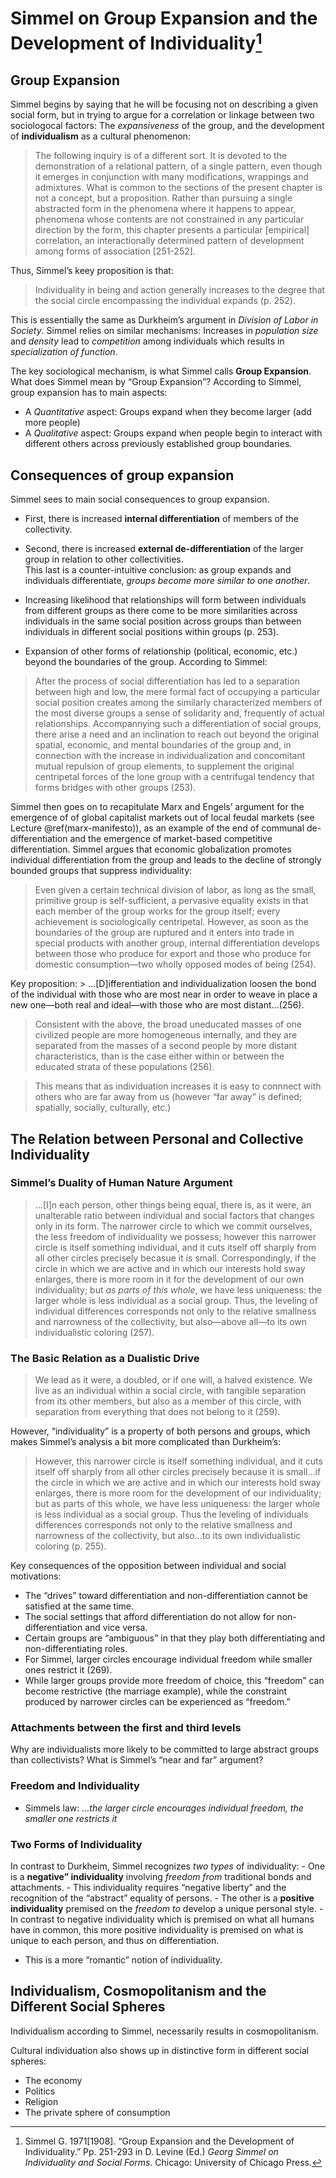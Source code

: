 # Simmel on Group Expansion and the Development of Individuality^[Simmel G. 1971[1908].  "Group Expansion and the Development of Individuality."  Pp. 251-293 in D. Levine (Ed.) *Georg Simmel on Individuality and Social Forms*.  Chicago: University of Chicago Press.]

## Group Expansion

Simmel begins by saying that he will be focusing not on describing a given social form, but in trying to argue for a correlation or linkage between two sociologocal factors: The *expansiveness* of the group, and the development of **individualism** as a cultural phenomenon:
 
> The following inquiry is of a different sort.  It is devoted to the demonstration of a relational pattern, of a single pattern, even though it emerges in conjunction with many modifications, wrappings and admixtures.  What is common to the sections of the present chapter  is not a concept, but a proposition. Rather than pursuing a single abstracted form in the phenomena where it happens to appear, phenomena whose contents are not constrained in any particular direction by the form, this chapter presents a particular [empirical] correlation, an interactionally determined pattern of development among forms of association [251-252].  

Thus, Simmel's keey proposition is that:

> Individuality in being and action generally increases to the degree that the social circle encompassing the individual expands (p. 252).

This is essentially the same as Durkheim’s argument in *Division of Labor in Society*.  Simmel relies on similar mechanisms: Increases in *population size* and *density* lead to *competition* among individuals which results in *specialization of function*.

The key sociological mechanism, is what Simmel calls **Group Expansion**. What does Simmel mean by "Group Expansion"? According to Simmel, group expansion has to main aspects: 

- A *Quantitative* aspect:  Groups expand when they become larger (add more people)
- A *Qualitative* aspect:  Groups expand when people begin to interact with different others across previously established group boundaries.

## Consequences of group expansion

Simmel sees to main social consequences to group expansion. 
	
- First, there is increased **internal differentiation** of members of the collectivity.

- Second, there is increased **external de-differentiation** of the larger group in relation to other collectivities.  
This last is a counter-intuitive conclusion:  as group expands and individuals differentiate, *groups become more similar to one another*.     			
 	
- Increasing likelihood that relationships will form between individuals from different groups as there come to be more similarities across individuals in the same social position across groups than between individuals in different social positions within groups (p. 253).   

- Expansion of other forms of relationship (political, economic, etc.) beyond the boundaries of the group.  According to Simmel:
			
> After the process of social differentiation has led to a separation between high and low, the mere formal fact of occupying a particular social position creates among the similarly characterized members of the most diverse groups a sense of solidarity and, frequently of actual relationships.  Accompannying such a differentiation of social groups, there arise a need and an inclination to reach out beyond the original spatial, economic, and mental boundaries of the group and, in connection with the increase in individualization and concomitant mutual repulsion of group elements, to supplement the original centripetal forces of the lone group with a centrifugal tendency that forms bridges with other groups (253).

Simmel then goes on to recapitulate Marx and Engels' argument for the emergence of of global capitalist markets out of local feudal markets (see Lecture \@ref(marx-manifesto)), as an example of the end of communal de-differentiation and the emergence of market-based competitive differentiation. Simmel argues that economic globalization promotes individual differentiation from the group and leads to the decline of strongly bounded groups that suppress individuality:
			
> Even given a certain technical division of labor, as long as the small, primitive group is self-sufficient, a pervasive equality exists in that each member of the group works for the group itself; every achievement is sociologically centripetal. However, as soon as the boundaries of the group are ruptured and it enters into trade in special products with another group, internal differentiation develops between those who produce for export and those who produce for domestic consumption---two wholly opposed modes of being (254).

Key proposition:
> ...[D]ifferentiation and individualization loosen the bond of the individual with those who are most near in order to weave in place a new one---both real and ideal---with those who are most distant...(256).
				
> Consistent with the above, the broad uneducated masses of one civilized people are more homogeneous internally, and they are separated from the masses of a second people by more distant characteristics, than is the case either within or between the educated strata of these populations (256).

> This means that as individuation increases it is easy to connnect with others who are far away from us (however "far away" is defined; spatially, socially, culturally, etc.)

## The Relation between Personal and Collective Individuality

### Simmel's Duality of Human Nature Argument
	
> ...[I]n each person, other things being equal, there is, as it were, an unalterable ratio between individual and social factors that changes only in its form. The narrower circle to which we commit ourselves, the less freedom of individuality we possess; however this narrower circle is itself something individual, and it cuts itself off sharply from all other circles precisely becasue it is small.  Correspondingly, if the circle in which we are active and in which our interests hold sway enlarges, there is more room in it for the development of our own individuality; but *as parts of this whole*, we have less uniqueness:  the larger whole is less individual as a social group.  Thus, the leveling of individual differences corresponds not only to the relative smallness and narrowness of the collectivity, but also---above all---to its own individualistic coloring (257). 			

### The Basic Relation as a Dualistic Drive

> We lead as it were, a doubled, or if one will, a halved existence.  We live as an individual within a social circle, with tangible separation from its other members, but also as a member of this circle, with separation from everything that does not belong to it (259). 

However, "individuality" is a property of both persons and groups, which makes Simmel’s analysis a bit more complicated than Durkheim's:
	
> However, this narrower circle is itself something individual, and it cuts itself off sharply from all other circles precisely because it is small…if the circle in which we are active and in which our interests hold sway enlarges, there is more room for the development of our individuality; but as parts of this whole, we have less uniqueness:  the larger whole is less individual as a social group.  Thus the leveling of individuals differences corresponds not only to the relative smallness and narrowness of the collectivity, but also…to its own individualistic coloring (p. 255). 

Key consequences of the opposition between individual and social motivations:
	
- The "drives" toward differentiation and non-differentiation cannot be satisfied at the same time.
- The social settings that afford differentiation do not allow for non-differentiation and vice versa.
- Certain groups are "ambiguous" in that they play both differentiating and non-differentiating roles. 
- For Simmel, larger circles encourage individual freedom while smaller ones restrict it (269).
- While larger groups provide more freedom of choice, this "freedom" can become restrictive (the marriage example), while the constraint produced by narrower circles can be experienced as "freedom."		

### Attachments between the first and third levels
Why are individualists more likely to be committed to large abstract groups than collectivists? What is Simmel's "near and far" argument?
		
### Freedom and Individuality
- Simmels law:  *...the larger circle encourages individual freedom, the smaller one restricts it*

### Two Forms of Individuality
In contrast to Durkheim, Simmel recognizes *two types* of individuality:
- One is a **negative" individuality** involving *freedom from* traditional bonds and attachments.
  - This individuality requires "negative liberty" and the recognition of the "abstract" equality of persons.
- The other is a **positive individuality** premised on the *freedom to* develop a unique personal style.
  - In contrast to negative individuality which is premised on what all humans have in common, this more positive individuality is premised on what is unique to each person, and thus on differentiation.
			
- This is a more "romantic" notion of individuality.

## Individualism, Cosmopolitanism and the Different Social Spheres
Individualism according to Simmel, necessarily results in cosmopolitanism.

Cultural individuation also shows up in distinctive form in different social spheres:

- The economy
- Politics
- Religion
- The private sphere of consumption